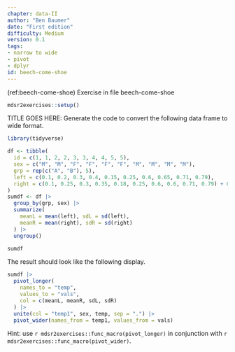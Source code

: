 ```yaml
---
chapter: data-II
author: "Ben Baumer"
date: "First edition"
difficulty: Medium
version: 0.1
tags:
- narrow to wide
- pivot
- dplyr
id: beech-come-shoe
---
```


(ref:beech-come-shoe) Exercise in file beech-come-shoe

```r
mdsr2exercises::setup()
```

TITLE GOES HERE: Generate the code to convert the following data frame to wide format.

```r
library(tidyverse)

df <- tibble(
  id = c(1, 1, 2, 2, 3, 3, 4, 4, 5, 5),
  sex = c("M", "M", "F", "F", "F", "F", "M", "M", "M", "M"),
  grp = rep(c("A", "B"), 5),
  left = c(0.1, 0.2, 0.3, 0.4, 0.15, 0.25, 0.6, 0.65, 0.71, 0.79),
  right = c(0.1, 0.25, 0.3, 0.35, 0.18, 0.25, 0.6, 0.6, 0.71, 0.79) + 0.1
)
sumdf <- df |>
  group_by(grp, sex) |>
  summarize(
    meanL = mean(left), sdL = sd(left),
    meanR = mean(right), sdR = sd(right)
  ) |>
  ungroup()
```

```r
sumdf
```

The result should look like the following display.

```r
sumdf |>
  pivot_longer(
    names_to = "temp", 
    values_to = "vals", 
    col = c(meanL, meanR, sdL, sdR)
  ) |>
  unite(col = "temp1", sex, temp, sep = ".") |>
  pivot_wider(names_from = temp1, values_from = vals)
```

Hint: use `r mdsr2exercises::func_macro(pivot_longer)` in conjunction with `r mdsr2exercises::func_macro(pivot_wider)`.

<!--begin-answer-->
```r
```
<!--end-answer-->

